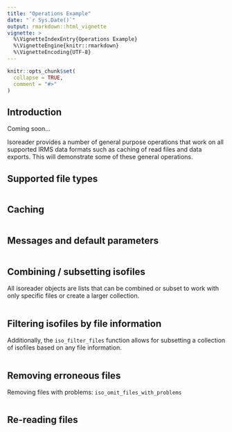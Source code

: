 ```yaml
---
title: "Operations Example"
date: "`r Sys.Date()`"
output: rmarkdown::html_vignette
vignette: >
  %\VignetteIndexEntry{Operations Example}
  %\VignetteEngine{knitr::rmarkdown}
  %\VignetteEncoding{UTF-8}
---
```



```r
knitr::opts_chunk$set(
  collapse = TRUE,
  comment = "#>"
)
```

## Introduction

Coming soon...

Isoreader provides a number of general purpose operations that work on all supported IRMS data formats such as caching of read files and data exports. This will demonstrate some of these general operations.

## Supported file types

```r

```


## Caching

```r

```


## Messages and default parameters

```r

```


## Combining / subsetting isofiles

All isoreader objects are lists that can be combined or subset to work with only specific files or create a larger collection. 

```r

```

## Filtering isofiles by file information

Additionally, the `iso_filter_files` function allows for subsetting a collection of isofiles based on any file information.

```r

```

## Removing erroneous files

Removing files with problems: `iso_omit_files_with_problems`

```r

```

## Re-reading files

```r

```




